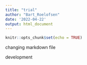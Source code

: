 ```yaml
---
title: "trial"
author: "Bart_Roelofsen"
date: '2022-04-22'
output: html_document
---
```


```r
knitr::opts_chunk$set(echo = TRUE)
```

changing markdown file

development